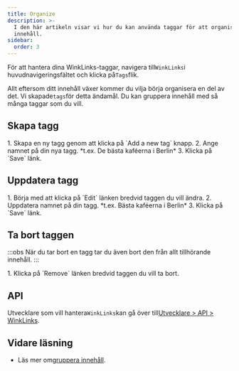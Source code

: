 ```yaml
---
title: Organize
description: >-
  I den här artikeln visar vi hur du kan använda taggar för att organisera ditt
  innehåll.
sidebar:
  order: 3
---
```


För att hantera dina WinkLinks-taggar, navigera till`WinkLinks`i huvudnavigeringsfältet och klicka på`Tags`flik.

Allt eftersom ditt innehåll växer kommer du vilja börja organisera en del av det. Vi skapade`tags`för detta ändamål. Du kan gruppera innehåll med så många taggar som du vill.

## Skapa tagg

<Steps>
  1. Skapa en ny tagg genom att klicka på `Add a new tag` knapp.
  2. Ange namnet på din nya tagg. *t.ex. De bästa kaféerna i Berlin*
  3. Klicka på `Save` länk.
</Steps>


## Uppdatera tagg

<Steps>
  1. Börja med att klicka på `Edit` länken bredvid taggen du vill ändra.
  2. Uppdatera namnet på din tagg. *t.ex. Bästa kaféerna i Berlin*
  3. Klicka på `Save` länk.
</Steps>


## Ta bort taggen

:::obs
När du tar bort en tagg tar du även bort den från allt tillhörande innehåll.
:::

<Steps>
  1. Klicka på `Remove` länken bredvid taggen du vill ta bort.
</Steps>


## API

Utvecklare som vill hantera`WinkLinks`kan gå över till[Utvecklare > API > WinkLinks](/developers/apis/#winklinks-api).

## Vidare läsning

* Läs mer om[gruppera innehåll](/link-manager/content#grouping-content).


